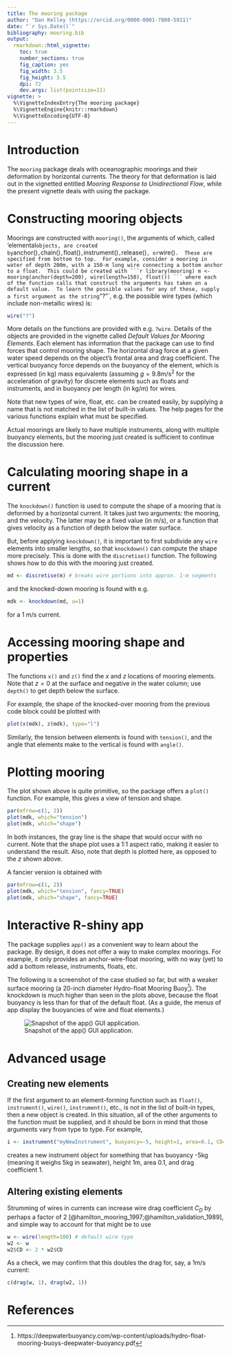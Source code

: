 ```yaml
---
title: The mooring package
author: "Dan Kelley (https://orcid.org/0000-0001-7808-5911)"
date: "`r Sys.Date()`"
bibliography: mooring.bib
output:
  rmarkdown::html_vignette:
    toc: true
    number_sections: true
    fig_caption: yes
    fig_width: 3.5
    fig_height: 3.5
    dpi: 72
    dev.args: list(pointsize=11)
vignette: >
  %\VignetteIndexEntry{The mooring package}
  %\VignetteEngine{knitr::rmarkdown}
  %\VignetteEncoding{UTF-8}
---
```

\newcommand{\D}{{\cal D}}
\newcommand{\B}{{\cal B}}
\newcommand{\T}{{\cal T}}
\newcommand{\Eq}{Equation}

# Introduction

The `mooring` package deals with oceanographic moorings and their deformation
by horizontal currents. The theory for that deformation is laid out in the
vignetted entitled *Mooring Response to Unidirectional Flow*, while the present
vignette deals with using the package.

# Constructing mooring objects

Moorings are constructed with `mooring()`, the arguments of which, called
'elemental` objects, are created by `anchor()`, `chain()`, `float()`,
`instrument()`, `release()`, or `wire()`.  These are specified from bottom to
top.  For example, consider a mooring in water of depth 200m, with a 150-m long wire
connecting a bottom anchor to a float.  This could be created with
```r
library(mooring)
m <- mooring(anchor(depth=200), wire(length=150), float())
```
where each of the function calls that construct the arguments has taken on a
default value.  To learn the possible values for any of these, supply a first
argument as the string `"?"`, e.g. the possible wire types (which include
non-metallic wires) is:
```r
wire("?")
```

More details on the functions are provided with e.g. `?wire`.  Details of the
objects are provided in the vignette called *Default Values for Mooring
Elements*.  Each element has information that the package can use to find
forces that control mooring shape.  The horizontal drag force at a given water
speed depends on the object's frontal area and drag coefficient.  The vertical
buoyancy force depends on the buoyancy of the element, which is expressed (in
kg) mass equivalents (assuming $g=9.8$m/s$^2$ for the acceleration of gravity)
for discrete elements such as floats and instruments, and in buoyancy per
length (in kg/m) for wires.

Note that new types of wire, float, etc. can be created easily, by supplying a name
that is not matched in the list of built-in values. The help pages for the
various functions explain what must be specified.

Actual moorings are likely to have multiple instruments, along with multiple
buoyancy elements, but the mooring just created is sufficient to continue the
discussion here.


# Calculating mooring shape in a current

The `knockdown()` function is used to compute the shape of a mooring that is
deformed by a horizontal current.  It takes just two arguments: the mooring,
and the velocity. The latter may be a fixed value (in m/s), or a function that
gives velocity as a function of depth below the water surface.

But, before applying `knockdown()`, it is important to first subdivide any
`wire` elements into smaller lengths, so that `knockdown()` can compute the
shape more precisely.  This is done with the `discretise()` function.  The
following shows how to do this with the mooring just created.
```r
md <- discretise(m) # breaks wire portions into approx. 1-m segments
```
and the knocked-down mooring is found with e.g.
```r
mdk <- knockdown(md, u=1)
```
for a 1 m/s current.

# Accessing mooring shape and properties

The functions `x()` and `z()` find the $x$ and $z$ locations of mooring
elements.  Note that $z=0$ at the surface and negative in the water column; use
`depth()` to get depth below the surface.

For example, the shape of the knocked-over mooring from the previous code
block could be plotted with
```r
plot(x(mdk), z(mdk), type="l")
```

Similarly, the tension between elements is found with `tension()`, and the angle that elements make to the vertical is found with `angle()`.

# Plotting mooring

The plot shown above is quite primitive, so the package offers a `plot()`
function.  For example, this gives a view of tension and shape.
```r
par(mfrow=c(1, 2))
plot(mdk, which="tension")
plot(mdk, which="shape")
```

In both instances, the gray line is the shape that would occur with no current.
Note that the shape plot uses a 1:1 aspect ratio, making it easier to
understand the result.  Also, note that depth is plotted here, as opposed to
the $z$ shown above.

A fancier version is obtained with
```r
par(mfrow=c(1, 2))
plot(mdk, which="tension", fancy=TRUE)
plot(mdk, which="shape", fancy=TRUE)
```

# Interactive R-shiny app

The package supplies `app()` as a convenient way to learn about the package.
By design, it does not offer a way to make complex moorings.  For example, it
only provides an anchor-wire-float mooring, with no way (yet) to add a bottom
release, instruments, floats, etc.

The following is a screenshot of the case studied so far, but with a weaker
surface mooring (a 20-inch diameter Hydro-float Mooring
Buoy^[https://deepwaterbuoyancy.com/wp-content/uploads/hydro-float-mooring-buoys-deepwater-buoyancy.pdf]).
The knockdown is much higher than seen in the plots above, because the float
buoyancy is less than for that of the default float.  (As a guide, the menus of
app display the buoyancies of wire and float elements.)

![Snapshot of the app() GUI application.](mooring_app_snapshot.png)


# Advanced usage


## Creating new elements

If the first argument to an element-forming function such as `float()`,
`instrument()`, `wire()`, `instrument()`, etc., is not in the list of built-in
types, then a new object is created.  In this situation, all of the other
arguments to the function must be supplied, and it should be born in mind that
those arguments vary from type to type. For example,
```r
i <- instrument("myNewInstrument", buoyancy=-5, height=1, area=0.1, CD=1)
```
creates a new instrument object for something that has buoyancy -5kg (meaning
it weighs 5kg in seawater), height 1m, area 0.1\eqn{m^2}, and drag coefficient
1.

## Altering existing elements

Strumming of wires in currents can increase wire drag coefficient $C_D$ by
perhaps a factor of 2 [@hamilton_mooring_1997;@hamilton_validation_1989], and
simple way to account for that might be to use
```r
w <- wire(length=100) # default wire type
w2 <- w
w2$CD <- 2 * w2$CD
```
As a check, we may confirm that this doubles the drag for, say, a 1m/s current:
```r
c(drag(w, 1), drag(w2, 1))
```

# References

